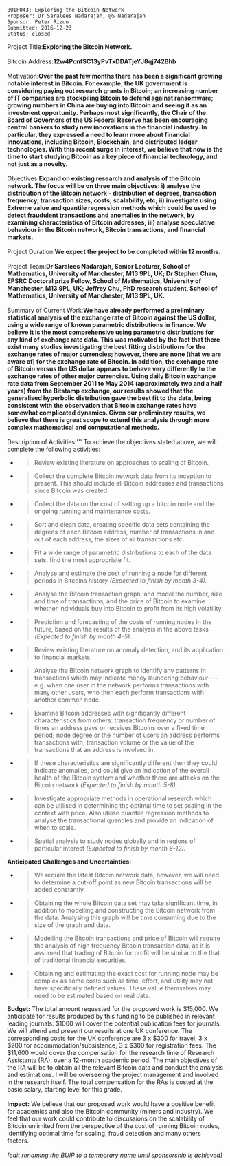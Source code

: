 <pre>
BUIP043: Exploring the Bitcoin Network
Proposer: Dr Saralees Nadarajah, @S Nadarajah
Sponsor: Peter Rizun
Submitted: 2016-12-23
Status: closed
</pre>
Project Title:''' Exploring the Bitcoin Network.<br />
<br />
'''Bitcoin Address:''' 12w4PcnfSC13yPvTxDDATjeYJ8qj742Bhb<br />
<br />
'''Motivation:''' Over the past few months there has been a significant growing notable interest in Bitcoin. For example, the UK government is considering paying out research grants in Bitcoin; an increasing number of IT companies are stockpiling Bitcoin to defend against ransomware; growing numbers in China are buying into Bitcoin and seeing it as an investment opportunity. Perhaps most significantly, the Chair of the Board of Governors of the US Federal Reserve has been encouraging central bankers to study new innovations in the financial industry. In particular, they expressed a need to learn more about financial innovations, including Bitcoin, Blockchain, and distributed ledger technologies. With this recent surge in interest, we believe that now is the time to start studying Bitcoin as a key piece of financial technology, and not just as a novelty.<br />
<br />
'''Objectives:''' Expand on existing research and analysis of the Bitcoin network. The focus will be on three main objectives: i) analyse the distribution of the Bitcoin network - distribution of degrees, transaction frequency, transaction sizes, costs, scalability, etc; ii) investigate using Extreme value and quantile regression methods which could be used to detect fraudulent transactions and anomalies in the network, by examining characteristics of Bitcoin addresses; iii) analyse speculative behaviour in the Bitcoin network, Bitcoin transactions, and financial markets.<br />
<br />
'''Project Duration:''' We expect the project to be completed within 12 months.<br />
<br />
'''Project Team:''' Dr Saralees Nadarajah, Senior Lecturer, School of Mathematics, University of Manchester, M13 9PL, UK; Dr Stephen Chan, EPSRC Doctoral prize Fellow, School of Mathematics, University of Manchester, M13 9PL, UK; Jeffrey Chu, PhD research student, School of Mathematics, University of Manchester, M13 9PL, UK.<br />
<br />
'''Summary of Current Work:''' We have already performed a preliminary statistical analysis of the exchange rate of Bitcoin against the US dollar, using a wide range of known parametric distributions in finance. We believe it is the most comprehensive using parametric distributions for any kind of exchange rate data. This was motivated by the fact that there exist many studies investigating the best fitting distributions for the exchange rates of major currencies; however, there are none (that we are aware of) for the exchange rate of Bitcoin. In addition, the exchange rate of Bitcoin versus the US dollar appears to behave very differently to the exchange rates of other major currencies. Using daily Bitcoin exchange rate data from September 2011 to May 2014 (approximately two and a half years) from the Bitstamp exchange, our results showed that the generalised hyperbolic distribution gave the best fit to the data, being consistent with the observation that Bitcoin exchange rates have somewhat complicated dynamics. Given our preliminary results, we believe that there is great scope to extend this analysis through more complex mathematical and computational methods.<br />
<br />
'''Description of Activities:''' To achieve the objectives stated above, we will complete the following activities:

<ul>
<li><blockquote><p>Review existing literature on approaches to scaling of Bitcoin.</p></blockquote></li>
<li><blockquote><p>Collect the complete Bitcoin network data from its inception to present. This should include all Bitcoin addresses and transactions since Bitcoin was created.</p></blockquote></li>
<li><blockquote><p>Collect the data on the cost of setting up a bitcoin node and the ongoing running and maintenance costs.</p></blockquote></li>
<li><blockquote><p>Sort and clean data, creating specific data sets containing the degrees of each Bitcoin address, number of transactions in and out of each address, the sizes of all transactions etc.</p></blockquote></li>
<li><blockquote><p>Fit a wide range of parametric distributions to each of the data sets, find the most appropriate fit.</p></blockquote></li>
<li><blockquote><p>Analyse and estimate the cost of running a node for different periods in Bitcoins history ''(Expected to finish by month 3-4).''</p></blockquote></li>
<li><blockquote><p>Analyse the Bitcoin transaction graph, and model the number, size and time of transactions, and the price of Bitcoin to examine whether individuals buy into Bitcoin to profit from its high volatility.</p></blockquote></li>
<li><blockquote><p>Prediction and forecasting of the costs of running nodes in the future, based on the results of the analysis in the above tasks ''(Expected to finish by month 4-5).''</p></blockquote></li>
<li><blockquote><p>Review existing literature on anomaly detection, and its application to financial markets.</p></blockquote></li>
<li><blockquote><p>Analyse the Bitcoin network graph to identify any patterns in transactions which may indicate money laundering behaviour --- e.g. when one user in the network performs transactions with many other users, who then each perform transactions with another common node.</p></blockquote></li>
<li><blockquote><p>Examine Bitcoin addresses with significantly different characteristics from others: transaction frequency or number of times an address pays or receives Bitcoins over a fixed time period; node degree or the number of users an address performs transactions with; transaction volume or the value of the transactions that an address is involved in.</p></blockquote></li>
<li><blockquote><p>If these characteristics are significantly different then they could indicate anomalies, and could give an indication of the overall health of the Bitcoin system and whether there are attacks on the Bitcoin network ''(Expected to finish by month 5-8).''</p></blockquote></li>
<li><blockquote><p>Investigate appropriate methods in operational research which can be utilised in determining the optimal time to set scaling in the context with price. Also utilise quantile regression methods to analyse the transactional quantiles and provide an indication of when to scale.</p></blockquote></li>
<li><blockquote><p>Spatial analysis to study nodes globally and in regions of particular interest ''(Expected to finish by month 8-12).''</p></blockquote></li></ul>

'''Anticipated Challenges and Uncertainties:'''

<ul>
<li><blockquote><p>We require the latest Bitcoin network data, however, we will need to determine a cut-off point as new Bitcoin transactions will be added constantly.</p></blockquote></li>
<li><blockquote><p>Obtaining the whole Bitcoin data set may take significant time, in addition to modelling and constructing the Bitcoin network from the data. Analysing this graph will be time consuming due to the size of the graph and data.</p></blockquote></li>
<li><blockquote><p>Modelling the Bitcoin transactions and price of Bitcoin will require the analysis of high frequency Bitcoin transaction data, as it is assumed that trading of Bitcoin for profit will be similar to the that of traditional financial securities.</p></blockquote></li>
<li><blockquote><p>Obtaining and estimating the exact cost for running node may be complex as some costs such as time, effort, and utility may not have specifically defined values. These value themselves may need to be estimated based on real data.</p></blockquote></li></ul>

'''Budget:''' The total amount requested for the proposed work is $15,000. We anticipate for results produced by this funding to be published in relevant leading journals. $1000 will cover the potential publication fees for journals. We will attend and present our results at one UK conference. The corresponding costs for the UK conference are 3 x $300 for travel; 3 x $200 for accommodation/subsistence; 3 x $300 for registration fees. The $11,600 would cover the compensation for the research time of Research Assistants (RA), over a 12-month academic period. The main objectives of the RA will be to obtain all the relevant Bitcoin data and conduct the analysis and estimations. I will be overseeing the project management and involved in the research itself. The total compensation for the RAs is costed at the basic salary, starting level for this grade.<br />
<br />
'''Impact:''' We believe that our proposed work would have a positive benefit for academics and also the Bitcoin community (miners and industry). We feel that our work could contribute to discussions on the scalability of Bitcoin unlimited from the perspective of the cost of running Bitcoin nodes, identifying optimal time for scaling, fraud detection and many others factors.<br />
<br />
''[edit renaming the BUIP to a temporary name until sponsorship is achieved]''

